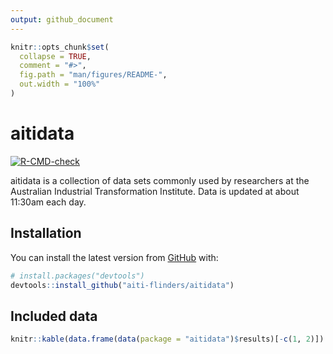 ```yaml
---
output: github_document
---
```


<!-- README.md is generated from README.Rmd. Please edit that file -->

```r
knitr::opts_chunk$set(
  collapse = TRUE,
  comment = "#>",
  fig.path = "man/figures/README-",
  out.width = "100%"
)
```

# aitidata

<!-- badges: start -->
[![R-CMD-check](https://github.com/aiti-flinders/aitidata/workflows/R-CMD-check/badge.svg)](https://github.com/aiti-flinders/aitidata/actions)
<!-- badges: end -->

aitidata is a collection of data sets commonly used by researchers at the Australian Industrial Transformation Institute. Data is updated at about 11:30am each day. 

## Installation

You can install the latest version from [GitHub](https://github.com/) with:

``` r
# install.packages("devtools")
devtools::install_github("aiti-flinders/aitidata")
```



## Included data

``` r

knitr::kable(data.frame(data(package = "aitidata")$results)[-c(1, 2)])

```
